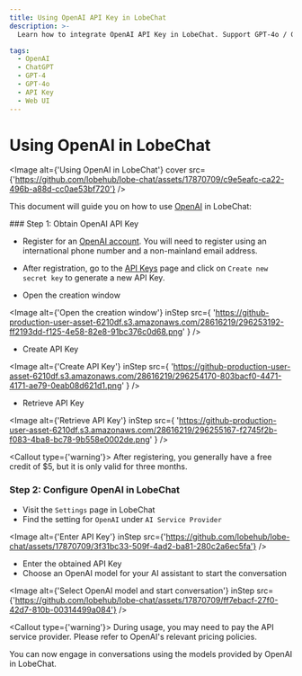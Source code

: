 ```yaml
---
title: Using OpenAI API Key in LobeChat
description: >-
  Learn how to integrate OpenAI API Key in LobeChat. Support GPT-4o / GPT-4-turbo / GPT-4-vision

tags:
  - OpenAI
  - ChatGPT
  - GPT-4
  - GPT-4o
  - API Key
  - Web UI
---
```


# Using OpenAI in LobeChat

<Image alt={'Using OpenAI in LobeChat'} cover src={'https://github.com/lobehub/lobe-chat/assets/17870709/c9e5eafc-ca22-496b-a88d-cc0ae53bf720'} />

This document will guide you on how to use [OpenAI](https://openai.com/) in LobeChat:

<Steps>
  ### Step 1: Obtain OpenAI API Key

  - Register for an [OpenAI account](https://platform.openai.com/signup). You will need to register using an international phone number and a non-mainland email address.

  - After registration, go to the [API Keys](https://platform.openai.com/api-keys) page and click on `Create new secret key` to generate a new API Key.

  - Open the creation window

  <Image
    alt={'Open the creation window'}
    inStep
    src={
'https://github-production-user-asset-6210df.s3.amazonaws.com/28616219/296253192-ff2193dd-f125-4e58-82e8-91bc376c0d68.png'
}
  />

  - Create API Key

  <Image
    alt={'Create API Key'}
    inStep
    src={
'https://github-production-user-asset-6210df.s3.amazonaws.com/28616219/296254170-803bacf0-4471-4171-ae79-0eab08d621d1.png'
}
  />

  - Retrieve API Key

  <Image
    alt={'Retrieve API Key'}
    inStep
    src={
'https://github-production-user-asset-6210df.s3.amazonaws.com/28616219/296255167-f2745f2b-f083-4ba8-bc78-9b558e0002de.png'
}
  />

  <Callout type={'warning'}>
    After registering, you generally have a free credit of $5, but it is only valid for three months.
  </Callout>

  ### Step 2: Configure OpenAI in LobeChat

  - Visit the `Settings` page in LobeChat
  - Find the setting for `OpenAI` under `AI Service Provider`

  <Image alt={'Enter API Key'} inStep src={'https://github.com/lobehub/lobe-chat/assets/17870709/3f31bc33-509f-4ad2-ba81-280c2a6ec5fa'} />

  - Enter the obtained API Key
  - Choose an OpenAI model for your AI assistant to start the conversation

  <Image alt={'Select OpenAI model and start conversation'} inStep src={'https://github.com/lobehub/lobe-chat/assets/17870709/ff7ebacf-27f0-42d7-810b-00314499a084'} />

  <Callout type={'warning'}>
    During usage, you may need to pay the API service provider. Please refer to OpenAI's relevant
    pricing policies.
  </Callout>
</Steps>

You can now engage in conversations using the models provided by OpenAI in LobeChat.
